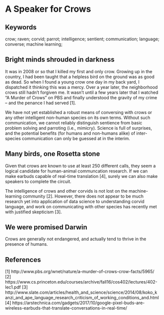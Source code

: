 # A Speaker for Crows {#speaker-for-the-crows}

## Keywords

crow; raven; corvid; parrot; intelligence; sentient; communication; language; converse; machine learning; 

## Bright minds shrouded in darkness

It was in 2008 or so that I killed my first and only crow. Growing up in the country, I had been taught that a helpless bird on the ground was as good as dead. So when I found a young crow one day in my back yard, I dispatched it thinking this was a mercy. Over a year later, the neighborhood crows still hadn't forgiven me. It wasn't until a few years later that I watched "A Murder of Crows" on PBS and finally understood the gravity of my crime -- and the penance I had served [1]. 

We have not yet established a robust means of conversing with crows or any other intelligent non-human species on its own terms. Without such communication, we cannot reliably distinguish sentience from basic problem solving and parroting (i.e., mimicry). Science is full of surprises, and the potential benefits (for humans and non-humans alike) of inter-species communication can only be guessed at in the interim. 

## Many birds, one Rosetta stone

Given that crows are known to use at least 250 different calls, they seem a logical candidate for human-animal communcation research. If we can make earbuds capable of real-time translation [4], surely we can also make speakers to complete the circuit.

The intelligence of crows and other corvids is not lost on the machine-learning community [2]. However, there does not appear to be much research yet into application of data science to understanding corvid language, and work on communicating with other species has recently met with justified skepticism [3]. 

 

## We were promised Darwin

Crows are generally not endangered, and actually tend to thrive in the presence of humans.

## References

[1] http://www.pbs.org/wnet/nature/a-murder-of-crows-crow-facts/5965/  
[2] https://www.cs.princeton.edu/courses/archive/fall16/cos402/lectures/402-lec1.pdf
[3] http://www.slate.com/articles/health_and_science/science/2014/08/koko_kanzi_and_ape_language_research_criticism_of_working_conditions_and.html
[4] https://arstechnica.com/gadgets/2017/10/google-pixel-buds-are-wireless-earbuds-that-translate-conversations-in-real-time/
